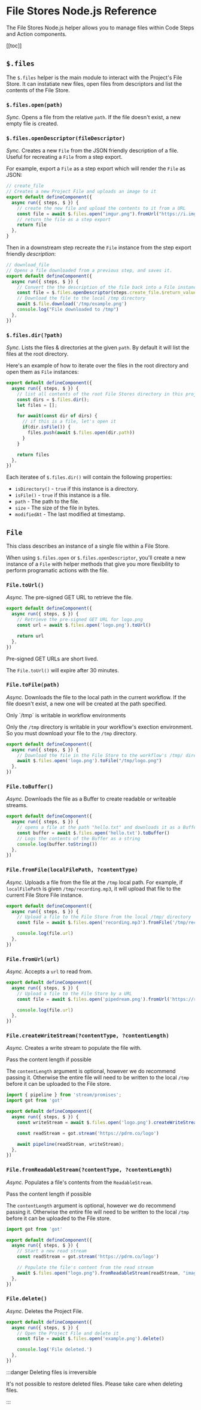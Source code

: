 
# File Stores Node.js Reference

The File Stores Node.js helper allows you to manage files within Code Steps and Action components.

[[toc]]

## `$.files`

The `$.files` helper is the main module to interact with the Project's File Store. It can instatiate new files, open files from descriptors and list the contents of the File Store.

### `$.files.open(path)`

*Sync.* Opens a file from the relative `path`. If the file doesn't exist, a new empty file is created.

### `$.files.openDescriptor(fileDescriptor)`

*Sync.* Creates a new `File` from the JSON friendly description of a file. Useful for recreating a `File` from a step export.

For example, export a `File` as a step export which will render the `File` as JSON:

```javascript
// create_file
// Creates a new Project File and uploads an image to it
export default defineComponent({
  async run({ steps, $ }) {
    // create the new file and upload the contents to it from a URL
    const file = await $.files.open("imgur.png").fromUrl("https://i.imgur.com/TVIPgNq.png")
    // return the file as a step export
    return file
  },
}
```

Then in a downstream step recreate the `File` instance from the step export friendly _description_:

```javascript
// download_file
// Opens a file downloaded from a previous step, and saves it.
export default defineComponent({
  async run({ steps, $ }) {
    // Convert the the description of the file back into a File instance
    const file = $.files.openDescriptor(steps.create_file.$return_value)
    // Download the file to the local /tmp directory
    await $.file.download('/tmp/example.png')
    console.log("File downloaded to /tmp")
  },
})

```

### `$.files.dir(?path)`

*Sync.* Lists the files & directories at the given `path`. By default it will list the files at the root directory.

Here's an example of how to iterate over the files in the root directory and open them as `File` instances:

```javascript
export default defineComponent({
  async run({ steps, $ }) {
    // list all contents of the root File Stores directory in this project
    const dirs = $.files.dir();
    let files = [];

    for await(const dir of dirs) {
      // if this is a file, let's open it
      if(dir.isFile()) {
        files.push(await $.files.open(dir.path))
      }
    }

    return files
  },
})
```

Each iteratee of `$.files.dir()` will contain the following properties:

* `isDirectory()` - `true` if this instance is a directory.
* `isFile()` - `true` if this instance is a file.
* `path` - The path to the file.
* `size` - The size of the file in bytes.
* `modifiedAt` - The last modified at timestamp.

## `File`

This class describes an instance of a single file within a File Store.

When using `$.files.open` or `$.files.openDescriptor`, you'll create a new instance of a `File` with helper methods that give you more flexibility to perform programatic actions with the file.

### `File.toUrl()`

*Async.* The pre-signed GET URL to retrieve the file.

```javascript
export default defineComponent({
  async run({ steps, $ }) {
    // Retrieve the pre-signed GET URL for logo.png 
    const url = await $.files.open('logo.png').toUrl()

    return url
  },
})

```

<Callout type="info" emoji="ℹ️">
Pre-signed GET URLs are short lived.

The `File.toUrl()` will expire after 30 minutes.
</Callout>

### `File.toFile(path)`

*Async.* Downloads the file to the local path in the current workflow. If the file doesn't exist, a new one will be created at the path specified.

<Callout type="info" emoji="ℹ️">
Only `/tmp` is writable in workflow environments

Only the `/tmp` directory is writable in your workflow's exection environment. So you must download your file to the `/tmp` directory.
</Callout>

```javascript
export default defineComponent({
  async run({ steps, $ }) {
    // Download the file in the File Store to the workflow's /tmp/ directory
    await $.files.open('logo.png').toFile("/tmp/logo.png")
  },
})

```

### `File.toBuffer()`

*Async.* Downloads the file as a Buffer to create readable or writeable streams.

```javascript
export default defineComponent({
  async run({ steps, $ }) {
    // opens a file at the path "hello.txt" and downloads it as a Buffer
    const buffer = await $.files.open('hello.txt').toBuffer()
    // Logs the contents of the Buffer as a string
    console.log(buffer.toString())
  },
})
```

### `File.fromFile(localFilePath, ?contentType)`

*Async.* Uploads a file from the file at the `/tmp` local path. For example, if `localFilePath` is given `/tmp/recording.mp3`, it will upload that file to the current File Store File instance.

```javascript
export default defineComponent({
  async run({ steps, $ }) {
    // Upload a file to the File Store from the local /tmp/ directory
    const file = await $.files.open('recording.mp3').fromFile('/tmp/recording.mp3')

    console.log(file.url)
  },
})
```

### `File.fromUrl(url)`

*Async.* Accepts a `url` to read from. 

```javascript
export default defineComponent({
  async run({ steps, $ }) {
    // Upload a file to the File Store by a URL
    const file = await $.files.open('pipedream.png').fromUrl('https://res.cloudinary.com/pipedreamin/image/upload/t_logo48x48/v1597038956/docs/HzP2Yhq8_400x400_1_sqhs70.jpg')

    console.log(file.url)
  },
})
```

### `File.createWriteStream(?contentType, ?contentLength)`

*Async.* Creates a write stream to populate the file with.

<Callout type="info" emoji="ℹ️">
Pass the content length if possible

The `contentLength` argument is optional, however we do recommend passing it. Otherwise the entire file will need to be written to the local `/tmp` before it can be uploaded to the File store.
</Callout>

```javascript
import { pipeline } from 'stream/promises';
import got from 'got'

export default defineComponent({
  async run({ steps, $ }) {
    const writeStream = await $.files.open('logo.png').createWriteStream("image/png", 2153)

    const readStream = got.stream('https://pdrm.co/logo')

    await pipeline(readStream, writeStream);
  },
})
```

### `File.fromReadableStream(?contentType, ?contentLength)`

*Async.* Populates a file's contents from the `ReadableStream`.

<Callout type="info" emoji="ℹ️">
Pass the content length if possible

The `contentLength` argument is optional, however we do recommend passing it. Otherwise the entire file will need to be written to the local `/tmp` before it can be uploaded to the File store.
</Callout>

```javascript
import got from 'got'

export default defineComponent({
  async run({ steps, $ }) {
    // Start a new read stream
    const readStream = got.stream('https://pdrm.co/logo')

    // Populate the file's content from the read stream
    await $.files.open("logo.png").fromReadableStream(readStream, "image/png", 2153)
  },
})
```

### `File.delete()`

*Async.* Deletes the Project File.

```javascript
export default defineComponent({
  async run({ steps, $ }) {
    // Open the Project File and delete it
    const file = await $.files.open('example.png').delete()

    console.log('File deleted.')
  },
})
```

:::danger Deleting files is irreversible

It's not possible to restore deleted files. Please take care when deleting files.

:::

